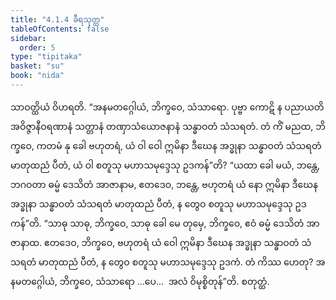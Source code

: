 ```yaml
---
title: "4.1.4 ခီရသုတ္တ"
tableOfContents: false
sidebar:
  order: 5
type: "tipitaka"
basket: "su"
book: "nida"
---
```



<DynamicBreadcrumb />

<Division number="127" book="nida">

<Paragraph number="835" book="nida">
သာဝတ္ထိယံ ဝိဟရတိ. “အနမတဂ္ဂေါယံ, ဘိက္ခဝေ, သံသာရော. ပုဗ္ဗာ ကောဋိ န ပညာယတိ အဝိဇ္ဇာနီဝရဏာနံ သတ္တာနံ တဏှာသံယောဇနာနံ သန္ဓာဝတံ သံသရတံ. တံ ကိံ မညထ, ဘိက္ခဝေ, ကတမံ နု ခေါ ဗဟုတရံ, ယံ ဝါ ဝေါ ဣမိနာ ဒီဃေန အဒ္ဓုနာ သန္ဓာဝတံ သံသရတံ မာတုထညံ ပီတံ, ယံ ဝါ စတူသု မဟာသမုဒ္ဒေသု ဥဒကန်”တိ? “ယထာ ခေါ မယံ, ဘန္တေ, ဘဂဝတာ ဓမ္မံ ဒေသိတံ အာဇာနာမ, ဧတဒေဝ, ဘန္တေ, ဗဟုတရံ ယံ နော ဣမိနာ ဒီဃေန အဒ္ဓုနာ သန္ဓာဝတံ သံသရတံ မာတုထညံ ပီတံ, န တွေဝ စတူသု မဟာသမုဒ္ဒေသု ဥဒကန်”တိ.
</Paragraph>

<Paragraph number="836" book="nida">
“သာဓု သာဓု, ဘိက္ခဝေ, သာဓု ခေါ မေ တုမှေ, ဘိက္ခဝေ, ဧဝံ ဓမ္မံ ဒေသိတံ အာဇာနာထ. ဧတဒေဝ, ဘိက္ခဝေ, ဗဟုတရံ ယံ ဝေါ ဣမိနာ ဒီဃေန အဒ္ဓုနာ သန္ဓာဝတံ သံသရတံ မာတုထညံ ပီတံ, န တွေဝ စတူသု မဟာသမုဒ္ဒေသု ဥဒကံ. တံ ကိဿ ဟေတု? အနမတဂ္ဂေါယံ, ဘိက္ခဝေ, သံသာရော …ပေ…  အလံ ဝိမုစ္စိတုန်”တိ.

</Paragraph>
</Division>

<Paragraph number="837" type="center" book="nida">
စတုတ္ထံ.
</Paragraph>